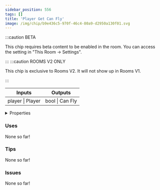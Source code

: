 ```yaml
---
sidebar_position: 556
tags: []
title: 'Player Get Can Fly'
image: /img/chip/b9e436c5-970f-46c4-80a9-d2950a130f01.svg
---
```




:::caution BETA

This chip requires beta content to be enabled in the room. You can access the setting in "This Room -> Settings".

:::
:::caution ROOMS V2 ONLY

This chip is exclusive to Rooms V2. It will not show up in Rooms V1.

:::


<IChip uuid="b9e436c5-970f-46c4-80a9-d2950a130f01"/>

<table><thead><tr><th>Inputs</th><th>Outputs</th></tr></thead><tbody><tr><td>player | Player</td><td>bool | Can Fly</td></tr></tbody></table>

<details>
  <summary>Properties</summary>
  <div>
    <div>
    <table>
      <tbody>
        <tr>
          <td>Is beta required?</td>
          <td>Yes</td>
        </tr>
        <tr>
          <td>Is chip a trolling risk?</td>
          <td>No</td>
        </tr>
        <tr>
          <td>Is chip a role assignment risk?</td>
          <td>No</td>
        </tr>
        <tr>
          <td>Chip UUID</td>
          <td>b9e436c5-970f-46c4-80a9-d2950a130f01</td>
        </tr>
        <tr>
          <td>Room availability</td>
          <td>Rooms V2 only</td>
        </tr>
      </tbody>
    </table>
    </div>
  </div>
</details>

### Uses

None so far!

### Tips

None so far!

### Issues

None so far!